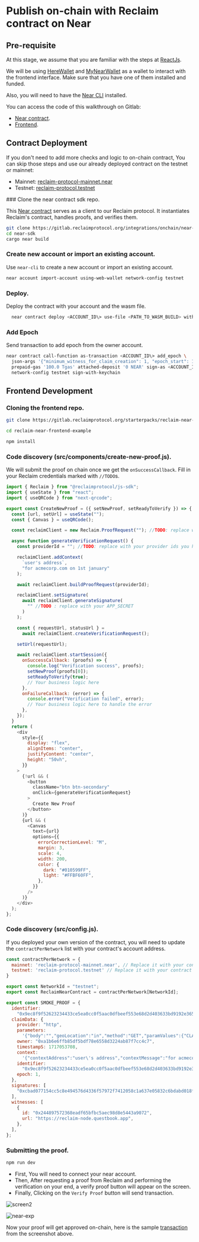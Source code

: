 
# Publish on-chain with Reclaim contract on Near

## Pre-requisite

At this stage, we assume that you are familiar with the steps at [ReactJs](/js/frontend-example).

We will be using [HereWallet](https://www.herewallet.app/) and [MyNearWallet](https://www.mynearwallet.com/) as a wallet to interact with the frontend interface. Make sure that you have one of them installed and funded.

Also, you will need to have the [Near CLI](https://docs.near.org/tools/near-cli-rs) installed.

You can access the code of this walkthrough on Gitlab:

- [Near contract](https://gitlab.reclaimprotocol.org/integrations/onchain/near-sdk).
- [Frontend](https://gitlab.reclaimprotocol.org/starterpacks/reclaim-near-example).

## Contract Deployment

If you don't need to add more checks and logic to on-chain contract, You can skip those steps and use our already deployed contract on the testnet or mainnet:

- Mainnet: [reclaim-protocol-mainnet.near](https://nearblocks.io/address/reclaim-protocol-mainnet.near?tab=txns)
- Testnet: [reclaim-protocol.testnet](https://testnet.nearblocks.io/address/reclaim-protocol.testnet)

<Steps>
### Clone the near contract sdk repo.

This [Near contract](https://gitlab.reclaimprotocol.org/integrations/onchain/near-sdk) serves as a client to our Reclaim protocol. It instantiates Reclaim's contract, handles proofs, and verifies them.

```bash copy
git clone https://gitlab.reclaimprotocol.org/integrations/onchain/near-sdk
cd near-sdk
cargo near build
```

### Create new account or import an existing account.

Use `near-cli` to create a new account or import an existing account.

```bash copy
near account import-account using-web-wallet network-config testnet
```

### Deploy.

Deploy the contract with your account and the wasm file.

```bash copy
  near contract deploy <ACCOUNT_ID\> use-file <PATH_TO_WASM_BUILD> with-init-call init text-args '' prepaid-gas '100.0 Tgas' attached-deposit '0 NEAR' network-config testnet sign-with-keychain send
```

### Add Epoch

Send transaction to add epoch from the owner account.

```bash copy
near contract call-function as-transaction <ACCOUNT_ID\> add_epoch \
  json-args '{"minimum_witness_for_claim_creation": 1, "epoch_start": 1717429000, "epoch_end": 1817429000, "witnesses": [{"address": "244897572368eadf65bfbc5aec98d8e5443a9072", "host": "reclaim.testnet"}]}' \
  prepaid-gas '100.0 Tgas' attached-deposit '0 NEAR' sign-as <ACCOUNT_ID\> \
  network-config testnet sign-with-keychain

```

</Steps>

## Frontend Development

<Steps>

### Cloning the frontend repo.

```bash
git clone https://gitlab.reclaimprotocol.org/starterpacks/reclaim-near-example

cd reclaim-near-frontend-example

npm install
```

### Code discovery (src/components/create-new-proof.js).

We will submit the proof on chain once we get the `onSuccessCallback`. Fill in your Reclaim credentials marked with `//TODO`s.

```js copy showLineNumbers {33-38}
import { Reclaim } from "@reclaimprotocol/js-sdk";
import { useState } from "react";
import { useQRCode } from "next-qrcode";

export const CreateNewProof = ({ setNewProof, setReadyToVerify }) => {
  const [url, setUrl] = useState("");
  const { Canvas } = useQRCode();

  const reclaimClient = new Reclaim.ProofRequest(""); //TODO: replace with your applicationId

  async function generateVerificationRequest() {
    const providerId = ""; //TODO: replace with your provider ids you had selected while creating the application

    reclaimClient.addContext(
      `user's address`,
      "for acmecorp.com on 1st january"
    );

    await reclaimClient.buildProofRequest(providerId);

    reclaimClient.setSignature(
      await reclaimClient.generateSignature(
        "" //TODO : replace with your APP_SECRET
      )
    );

    const { requestUrl, statusUrl } =
      await reclaimClient.createVerificationRequest();

    setUrl(requestUrl);

    await reclaimClient.startSession({
      onSuccessCallback: (proofs) => {
        console.log("Verification success", proofs);
        setNewProof(proofs[0]);
        setReadyToVerify(true);
        // Your business logic here
      },
      onFailureCallback: (error) => {
        console.error("Verification failed", error);
        // Your business logic here to handle the error
      },
    });
  }
  return (
    <div
      style={{
        display: "flex",
        alignItems: "center",
        justifyContent: "center",
        height: "50vh",
      }}
    >
      {!url && (
        <button
          className="btn btn-secondary"
          onClick={generateVerificationRequest}
        >
          Create New Proof
        </button>
      )}
      {url && (
        <Canvas
          text={url}
          options={{
            errorCorrectionLevel: "M",
            margin: 3,
            scale: 4,
            width: 200,
            color: {
              dark: "#010599FF",
              light: "#FFBF60FF",
            },
          }}
        />
      )}
    </div>
  );
};
```

### Code discovery (src/config.js).

If you deployed your own version of the contract, you will need to update the `contractPerNetwork`
list with your contract's account address.

```js copy showLineNumbers {2, 3}
const contractPerNetwork = {
  mainnet: 'reclaim-protocol-mainnet.near', // Replace it with your contract's account address
  testnet: 'reclaim-protocol.testnet' // Replace it with your contract's account address
}

export const NetworkId = "testnet";
export const ReclaimNearContract = contractPerNetwork[NetworkId];

export const SMOKE_PROOF = {
  identifier:
    "0x9ec8f9f52623234433ce5ea0cc0f5aac0dfbeef553e68d2d403633bd9192e365",
  claimData: {
    provider: "http",
    parameters:
      '{"body":"","geoLocation":"in","method":"GET","paramValues":{"CLAIM_DATA":"76561199614512180"},"responseMatches":[{"type":"contains","value":"_steamid\\">Steam ID: {{CLAIM_DATA}}</div>"}],"responseRedactions":[{"jsonPath":"","regex":"_steamid\\">Steam ID: (.*)</div>","xPath":"id(\\"responsive_page_template_content\\")/div[@class=\\"page_header_ctn\\"]/div[@class=\\"page_content\\"]/div[@class=\\"youraccount_steamid\\"]"}],"url":"https://store.steampowered.com/account/"}',
    owner: "0xa1b6e6ffb85df5bdf78e6558d3224ab87f7cc4c7",
    timestampS: 1717053708,
    context:
      '{"contextAddress":"user\'s address","contextMessage":"for acmecorp.com on 1st january","extractedParameters":{"CLAIM_DATA":"76561199614512180"},"providerHash":"0x5f5312e27124dc7605f70a7d884e169049679b93f91c137b4d18a8569d825900"}',
    identifier:
      "0x9ec8f9f52623234433ce5ea0cc0f5aac0dfbeef553e68d2d403633bd9192e365",
    epoch: 1,
  },
  signatures: [
    "0xcbad077154cc5c8e494576d4336f57972f7412058c1a637e05832c6bdabd018f4da18ad973f29553921d7d030370032addac1159146b77ec6cc5dab4133ffec01c",
  ],
  witnesses: [
    {
      id: "0x244897572368eadf65bfbc5aec98d8e5443a9072",
      url: "https://reclaim-node.questbook.app",
    },
  ],
};
```

### Submitting the proof.

```bash
npm run dev
```

- First, You will need to connect your near account.
- Then, After requesting a proof from Reclaim and performing the verification on your end, a verify proof button will appear on the screen.
- Finally, Clicking on the `Verify Proof` button will send transaction.

![screen2](/near-fe-1.jpg)

![near-exp](/near-exp.png)

Now your proof will get approved on-chain, here is the sample [transaction](https://explorer.testnet.near.org/transactions/Cwi8sSMwQzDqT818d6UFAxZjrEnMB8TNKs5RtEXDaMm4) from the screenshot above.

</Steps>
